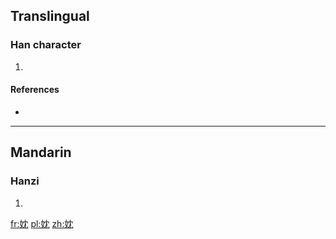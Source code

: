 ==Translingual==

===Han character===
{{Han char|rn=38|rad=女|as=04|sn=7|four=|canj=女中月山 (VLBU)}}

# {{defn|Han|sort=女04}}

====References====
* {{Han ref|kx=0256.050|dkj=06071|hdz=21033.090|uh=5989|ud=22921}}

----

==Mandarin==

===Hanzi===
{{cmn-hanzi|pin=[[dān]] ([[dan1]])|wg=tan<sup>1</sup>}}

# {{defn|lang=cmn|sort=女04}}

[[fr:妉]]
[[pl:妉]]
[[zh:妉]]